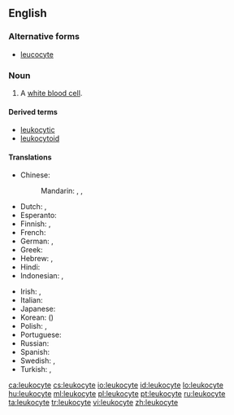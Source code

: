 ==English==
{{wikipedia}}

===Alternative forms===
* [[leucocyte]]

===Noun===
{{en-noun}}

# {{context|hematology|cytology|immunology|lang=en}} A [[white blood cell]].

====Derived terms====
* [[leukocytic]]
* [[leukocytoid]]

====Translations====
{{trans-top|a white blood cell}}
* Chinese:
*: Mandarin: {{t|cmn|白血球|tr=báixuèqiú|sc=Hani}}, {{t|cmn|白細胞|sc=Hani}}, {{t|cmn|白细胞|tr=báixìbāo|sc=Hani}}
* Dutch: {{t+|nl|leukocyt|m}}, {{t|nl|witte bloedcel|f|m}}
* Esperanto: {{t|eo|leŭkocito}}
* Finnish: {{t+|fi|valkosolu}}, {{t+|fi|leukosyytti}}
* French: {{t+|fr|leucocyte|m}}
* German: {{t+|de|Leukozyt|m}}, {{t|de|weißes Blutkörperchen|n}}
* Greek: {{t|el|λευκό αιμοσφαίριο|n|tr=lefkó aimosfaírio}}
* Hebrew: {{t+|he|תא דם לבן}}, {{t|he|לויקוציט}}
* Hindi: {{t|hi|श्वेताणु|m|tr=śvetāṇu|sc=Deva}}
* Indonesian: {{t+|id|leukosit}}, {{t+|id|sel darah putih}}
{{trans-mid}}
* Irish: {{t|ga|leocaicít|f}}, {{t|ga|fuilchill bhán|f}}
* Italian: {{t+|it|leucocita|m}}
* Japanese: {{t|ja|白血球|tr=はっけっきゅう, hakkekkyū}}
* Korean: {{t+|ko|백혈구|tr=baekhyeolgu|sc=Kore}} ({{t+|ko|白血球|sc=Kore}})
* Polish: {{t|pl|leukocyt|m}}, {{t|pl|krwinka biała|f}}
* Portuguese: {{t+|pt|leucócito|m}}
* Russian: {{t+|ru|лейкоцит|m|tr=lejkocít}}
* Spanish: {{t+|es|leucocito|m}}
* Swedish: {{t+|sv|leukocyt}}, {{t+|sv|vit blodkropp}}
* Turkish: {{t+|tr|akyuvar}}, {{t+|tr|lökosit}}
{{trans-bottom}}

[[ca:leukocyte]]
[[cs:leukocyte]]
[[io:leukocyte]]
[[id:leukocyte]]
[[lo:leukocyte]]
[[hu:leukocyte]]
[[ml:leukocyte]]
[[pl:leukocyte]]
[[pt:leukocyte]]
[[ru:leukocyte]]
[[ta:leukocyte]]
[[tr:leukocyte]]
[[vi:leukocyte]]
[[zh:leukocyte]]